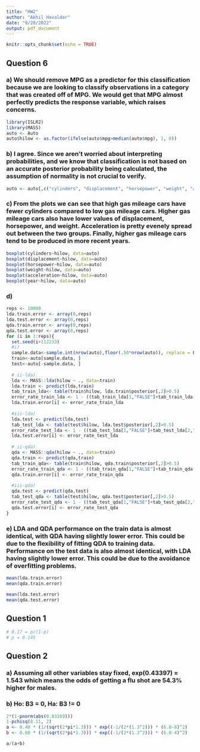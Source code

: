 ```yaml
---
title: "HW2"
author: "Akhil Havaldar"
date: "9/20/2022"
output: pdf_document
---
```


```r
knitr::opts_chunk$set(echo = TRUE)
```

## Question 6
### a) We should remove MPG as a predictor for this classification because we are looking to classify observations in a category that was created off of MPG. We would get that MPG almost perfectly predicts the response variable, which raises concerns. 
```r
library(ISLR2)
library(MASS)
auto <- Auto
auto$hilow <- as.factor(ifelse(auto$mpg>median(auto$mpg), 1, 0))
```

### b) I agree. Since we aren't worried about interpreting probabilities, and we know that classification is not based on an accurate posterior probability being calculated, the assumption of normality is not crucial to verify. 
```r
auto <- auto[,c("cylinders", "displacement", "horsepower", "weight", "acceleration", "year", "hilow")]
```

### c) From the plots we can see that high gas mileage cars have fewer cylinders compared to low gas mileage cars. Higher gas mileage cars also have lower values of displacement, horsepower, and weight. Acceleration is pretty evenely spread out between the two groups. Finally, higher gas mileage cars tend to be produced in more recent years.  
```r
boxplot(cylinders~hilow, data=auto)
boxplot(displacement~hilow, data=auto)
boxplot(horsepower~hilow, data=auto)
boxplot(weight~hilow, data=auto)
boxplot(acceleration~hilow, data=auto)
boxplot(year~hilow, data=auto)

```

### d) 
```r
reps <- 10000
lda.train.error <- array(0,reps)
lda.test.error <- array(0,reps)
qda.train.error <- array(0,reps)
qda.test.error <- array(0,reps)
for (i in 1:reps){
  set.seed(i+112233)
  #i)
  sample.data<-sample.int(nrow(auto),floor(.50*nrow(auto)), replace = F)
  train<-auto[sample.data, ]
  test<-auto[-sample.data, ]
  
  # ii-lda)
  lda <- MASS::lda(hilow ~ ., data=train)
  lda.train <- predict(lda,train)
  tab_train_lda<- table(train$hilow, lda.train$posterior[,2]>0.5)
  error_rate_train_lda <- 1 - ((tab_train_lda[1,"FALSE"]+tab_train_lda[2,"TRUE"])/sum(tab_train_lda))
  lda.train.error[i] <- error_rate_train_lda
  
  #iii-lda) 
  lda.test <- predict(lda,test)
  tab_test_lda <- table(test$hilow, lda.test$posterior[,2]>0.5)
  error_rate_test_lda <- 1 - ((tab_test_lda[1,"FALSE"]+tab_test_lda[2,"TRUE"])/sum(tab_test_lda))
  lda.test.error[i] <- error_rate_test_lda
  
  # ii-qda)
  qda <- MASS::qda(hilow ~ ., data=train)
  qda.train <- predict(qda,train)
  tab_train_qda<- table(train$hilow, qda.train$posterior[,2]>0.5)
  error_rate_train_qda <- 1 - ((tab_train_qda[1,"FALSE"]+tab_train_qda[2,"TRUE"])/sum(tab_train_qda))
  qda.train.error[i] <- error_rate_train_qda
  
  #iii-qda) 
  qda.test <- predict(qda,test)
  tab_test_qda <- table(test$hilow, qda.test$posterior[,2]>0.5)
  error_rate_test_qda <- 1 - ((tab_test_qda[1,"FALSE"]+tab_test_qda[2,"TRUE"])/sum(tab_test_qda))
  qda.test.error[i] <- error_rate_test_qda
}
```

### e) LDA and QDA performance on the train data is almost identical, with QDA having slightly lower error. This could be due to the flexibility of fitting QDA to training data. Performance on the test data is also almost identical, with LDA having slightly lower error. This could be due to the avoidance of overfitting problems. 
```r
mean(lda.train.error)
mean(qda.train.error)

mean(lda.test.error)
mean(qda.test.error)
```


## Question 1
```r
# 0.17 = p/(1-p)
# p = 0.145
```

## Question 2
### a) Assuming all other variables stay fixed, exp(0.43397) = 1.543 which means the odds of getting a flu shot are 54.3% higher for males. 

### b) Ho: B3 = 0, Ha: B3 != 0 
```r
2*(1-pnorm(abs(0.83169)))
1-pchisq(8.11, 2)
a <- 0.40 * (1/(sqrt(2*pi*1.3))) * exp((-1/(2*(1.3^2))) * (6.8-8)^2)
b <- 0.60 * (1/(sqrt(2*pi*1.3))) * exp((-1/(2*(1.3^2))) * (6.8-4)^2)

a/(a+b)
```
